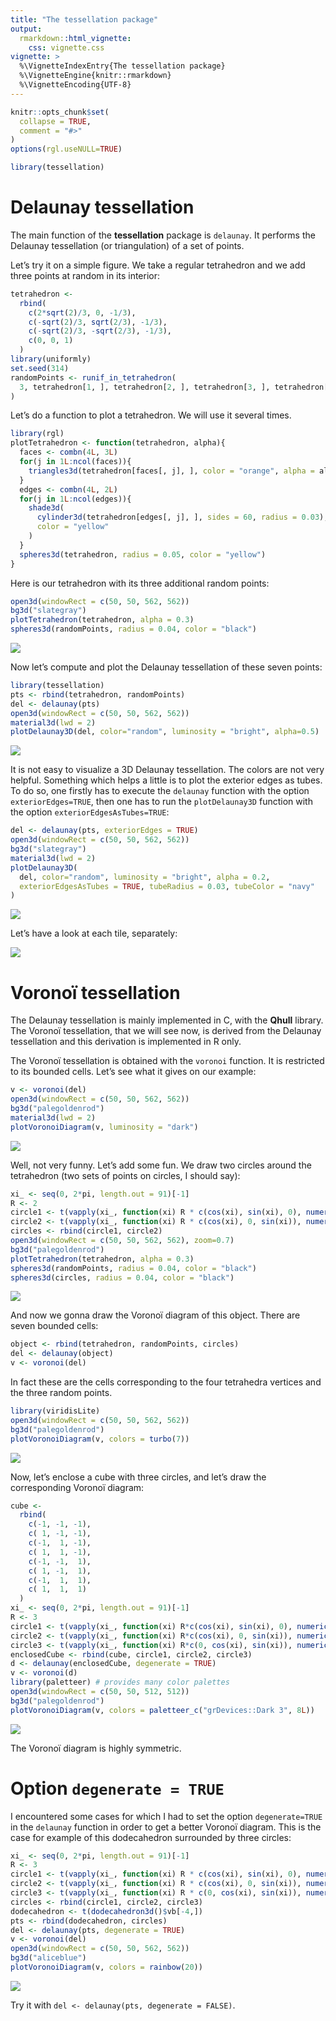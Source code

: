 ---
title: "The tessellation package"
output: 
  rmarkdown::html_vignette:
    css: vignette.css
vignette: >
  %\VignetteIndexEntry{The tessellation package}
  %\VignetteEngine{knitr::rmarkdown}
  %\VignetteEncoding{UTF-8}
---

```{r, include = FALSE}
knitr::opts_chunk$set(
  collapse = TRUE,
  comment = "#>"
)
options(rgl.useNULL=TRUE)
```

```{r setup}
library(tessellation)
```

# Delaunay tessellation

The main function of the **tessellation** package is `delaunay`. It performs 
the Delaunay tessellation (or triangulation) of a set of points.

Let's try it on a simple figure. We take a regular tetrahedron and we add three 
points at random in its interior:

```{r tetrahedron}
tetrahedron <-
  rbind(
    c(2*sqrt(2)/3, 0, -1/3),
    c(-sqrt(2)/3, sqrt(2/3), -1/3),
    c(-sqrt(2)/3, -sqrt(2/3), -1/3),
    c(0, 0, 1)
  )
library(uniformly)
set.seed(314)
randomPoints <- runif_in_tetrahedron(
  3, tetrahedron[1, ], tetrahedron[2, ], tetrahedron[3, ], tetrahedron[4, ]
)
```

Let's do a function to plot a tetrahedron. We will use it several times.

```{r plotTetrahedronFunction}
library(rgl)
plotTetrahedron <- function(tetrahedron, alpha){
  faces <- combn(4L, 3L)
  for(j in 1L:ncol(faces)){
    triangles3d(tetrahedron[faces[, j], ], color = "orange", alpha = alpha)
  }
  edges <- combn(4L, 2L)
  for(j in 1L:ncol(edges)){
    shade3d(
      cylinder3d(tetrahedron[edges[, j], ], sides = 60, radius = 0.03),
      color = "yellow"
    )
  }
  spheres3d(tetrahedron, radius = 0.05, color = "yellow")
}
```

Here is our tetrahedron with its three additional random points:

```{r tetrahedron_rgl, eval=FALSE}
open3d(windowRect = c(50, 50, 562, 562))
bg3d("slategray")
plotTetrahedron(tetrahedron, alpha = 0.3)
spheres3d(randomPoints, radius = 0.04, color = "black")
```

![](https://raw.githubusercontent.com/stla/tessellation/main/inst/screenshots/Tetrahedron.gif)

Now let's compute and plot the Delaunay tessellation of these seven points:

```{r tetrahedron_delaunay, eval=TRUE, results='hide'}
library(tessellation)
pts <- rbind(tetrahedron, randomPoints)
del <- delaunay(pts)
open3d(windowRect = c(50, 50, 562, 562))
material3d(lwd = 2)
plotDelaunay3D(del, color="random", luminosity = "bright", alpha=0.5)
```


![](https://raw.githubusercontent.com/stla/tessellation/main/inst/screenshots/TetrahedronDelaunay_cpressd.gif)

It is not easy to visualize a 3D Delaunay tessellation. The colors are not 
very helpful. Something which helps a little is to plot the exterior edges as 
tubes. To do so, one firstly has to execute the `delaunay` function with the 
option `exteriorEdges=TRUE`, then one has to run the `plotDelaunay3D` function 
with the option `exteriorEdgesAsTubes=TRUE`:

```{r tetrahedron_delaunay_with_tubes, eval=FALSE}
del <- delaunay(pts, exteriorEdges = TRUE)
open3d(windowRect = c(50, 50, 562, 562))
bg3d("slategray")
material3d(lwd = 2)
plotDelaunay3D(
  del, color="random", luminosity = "bright", alpha = 0.2,
  exteriorEdgesAsTubes = TRUE, tubeRadius = 0.03, tubeColor = "navy"
)
```

![](https://raw.githubusercontent.com/stla/tessellation/main/inst/screenshots/TetrahedronDelaunayWihTubes_cpressd.gif)

Let's have a look at each tile, separately:

![](https://raw.githubusercontent.com/stla/tessellation/main/inst/screenshots/TetrahedronTiles.png)


# Voronoï tessellation

The Delaunay tessellation is mainly implemented in C, with the **Qhull** 
library. The Voronoï tessellation, that we will see now, is derived from the 
Delaunay tessellation and this derivation is implemented in R only.

The Voronoï tessellation is obtained with the `voronoi` function. It is 
restricted to its bounded cells. Let's see what it gives on our example:

```{r voronoi, eval=TRUE, results='hide'}
v <- voronoi(del)
open3d(windowRect = c(50, 50, 562, 562))
bg3d("palegoldenrod")
material3d(lwd = 2)
plotVoronoiDiagram(v, luminosity = "dark")
```

![](https://raw.githubusercontent.com/stla/tessellation/main/inst/screenshots/VoronoiTetrahedron_cpressd.gif)

Well, not very funny. Let's add some fun. We draw two circles around the 
tetrahedron (two sets of points on circles, I should say):

```{r tetrahedron_with_circls, eval=TRUE, results='hide'}
xi_ <- seq(0, 2*pi, length.out = 91)[-1]
R <- 2
circle1 <- t(vapply(xi_, function(xi) R * c(cos(xi), sin(xi), 0), numeric(3L)))
circle2 <- t(vapply(xi_, function(xi) R * c(cos(xi), 0, sin(xi)), numeric(3L)))
circles <- rbind(circle1, circle2)
open3d(windowRect = c(50, 50, 562, 562), zoom=0.7)
bg3d("palegoldenrod")
plotTetrahedron(tetrahedron, alpha = 0.3)
spheres3d(randomPoints, radius = 0.04, color = "black")
spheres3d(circles, radius = 0.04, color = "black")
```

![](https://raw.githubusercontent.com/stla/tessellation/main/inst/screenshots/TetrahedronAndTwoCircles.png)

And now we gonna draw the Voronoï diagram of this object. There are seven 
bounded cells:

```{r nboundedcells}
object <- rbind(tetrahedron, randomPoints, circles)
del <- delaunay(object)
v <- voronoi(del)
```

In fact these are the cells corresponding to the four tetrahedra vertices and 
the three random points.

```{r voronoi_tetrahedron_with_circles, eval=FALSE}
library(viridisLite)
open3d(windowRect = c(50, 50, 562, 562))
bg3d("palegoldenrod")
plotVoronoiDiagram(v, colors = turbo(7))
```

![](https://raw.githubusercontent.com/stla/tessellation/main/inst/screenshots/VoronoiTetrahedronWithCircles_cpressd.gif)

Now, let's enclose a cube with three circles, and let's draw the corresponding 
Voronoï diagram:

```{r cubewithcircles, results='hide'}
cube <-
  rbind(
    c(-1, -1, -1),
    c( 1, -1, -1),
    c(-1,  1, -1),
    c( 1,  1, -1),
    c(-1, -1,  1),
    c( 1, -1,  1),
    c(-1,  1,  1),
    c( 1,  1,  1)
  )
xi_ <- seq(0, 2*pi, length.out = 91)[-1]
R <- 3
circle1 <- t(vapply(xi_, function(xi) R*c(cos(xi), sin(xi), 0), numeric(3L)))
circle2 <- t(vapply(xi_, function(xi) R*c(cos(xi), 0, sin(xi)), numeric(3L)))
circle3 <- t(vapply(xi_, function(xi) R*c(0, cos(xi), sin(xi)), numeric(3L)))
enclosedCube <- rbind(cube, circle1, circle2, circle3)
d <- delaunay(enclosedCube, degenerate = TRUE)
v <- voronoi(d)
library(paletteer) # provides many color palettes
open3d(windowRect = c(50, 50, 512, 512))
bg3d("palegoldenrod")
plotVoronoiDiagram(v, colors = paletteer_c("grDevices::Dark 3", 8L))
```

![](https://raw.githubusercontent.com/stla/tessellation/main/inst/screenshots/CubeWithCircles_cpressd.gif)

The Voronoï diagram is highly symmetric.


# Option `degenerate = TRUE`

I encountered some cases for which I had to set the option `degenerate=TRUE` in 
the `delaunay` function in order to get a better Voronoï diagram. This is the 
case for example of this dodecahedron surrounded by three circles:

```{r dodecahedron_with_circles, eval=FALSE}
xi_ <- seq(0, 2*pi, length.out = 91)[-1]
R <- 3
circle1 <- t(vapply(xi_, function(xi) R * c(cos(xi), sin(xi), 0), numeric(3L)))
circle2 <- t(vapply(xi_, function(xi) R * c(cos(xi), 0, sin(xi)), numeric(3L)))
circle3 <- t(vapply(xi_, function(xi) R * c(0, cos(xi), sin(xi)), numeric(3L)))
circles <- rbind(circle1, circle2, circle3)
dodecahedron <- t(dodecahedron3d()$vb[-4,])
pts <- rbind(dodecahedron, circles)
del <- delaunay(pts, degenerate = TRUE)
v <- voronoi(del)
open3d(windowRect = c(50, 50, 562, 562))
bg3d("aliceblue")
plotVoronoiDiagram(v, colors = rainbow(20))
```

![](https://raw.githubusercontent.com/stla/tessellation/main/inst/screenshots/DodecahedronWithCircles_cpressd.gif)


Try it with `del <- delaunay(pts, degenerate = FALSE)`. 
